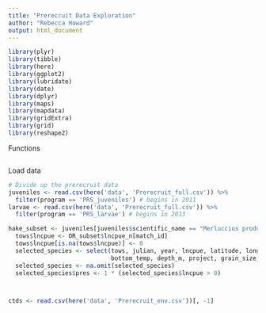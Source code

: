 ```yaml
---
title: "Prerecruit Data Exploration"
author: "Rebecca Howard"
output: html_document
---
```


```r
library(plyr)
library(tibble)
library(here)
library(ggplot2)
library(lubridate)
library(date)
library(dplyr)
library(maps)
library(mapdata)
library(gridExtra)
library(grid)
library(reshape2)
```

Functions
```r

```

Load data
```r
# Divide up the prerecruit data
juveniles <- read.csv(here('data', 'Prerecruit_full.csv')) %>%
  filter(program == 'PRS_juveniles') # begins in 2011
larvae <- read.csv(here('data', 'Prerecruit_full.csv')) %>%
  filter(program == 'PRS_larvae') # begins in 2013

hake_subset <- juveniles[juveniles$scientific_name == "Merluccius productus", ]
  tows$lncpue <- OR_subset$lncpue_n[match_id]
  tows$lncpue[is.na(tows$lncpue)] <- 0
  selected_species <- select(tows, julian, year, lncpue, latitude, longitude, PDO, NPGO,
                             bottom_temp, depth_m, project, grain_size, area_swept)
  selected_species <- na.omit(selected_species)
  selected_species$pres <- 1 * (selected_species$lncpue > 0)



ctds <- read.csv(here('data', 'Prerecruit_env.csv'))[, -1]
```

